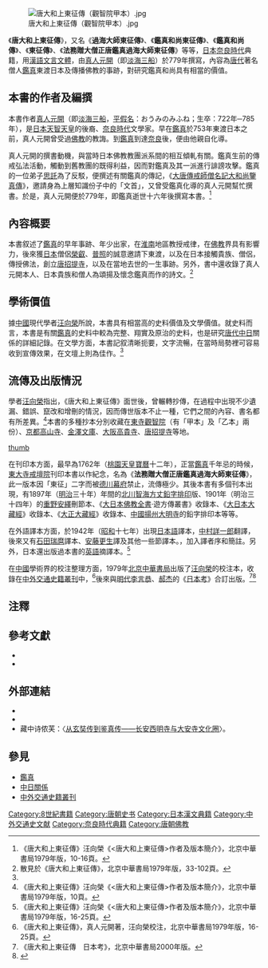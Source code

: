 [[File:唐大和上東征傳（觀智院甲本）.jpg|thumb]]

{{japanese|japanese=唐大和上東征伝|kana=とうだいわじょうとうせいでん
|romaji=Tō Dai Wa Shō Tō Sei Den}}

《'''唐大和上東征傳'''》，又名《'''過海大師東征傳'''》、《'''鑑真和尚東征傳'''》、《'''鑑真和尚傳'''》、《'''東征傳'''》、《'''法務贈大僧正唐鑑真過海大師東征傳'''》等等，[[日本|日本]][[奈良時代|奈良時代]]典籍，用[[漢語|漢語]][[文言文|文言文體]]，由[[真人元開|真人元開]]（即[[淡海三船|淡海三船]]）於779年撰寫，內容為[[唐代|唐代]]著名僧人[[鑑真|鑑真]]東渡日本及傳播佛教的事跡，對研究鑑真和尚具有相當的價值。

==本書的作者及編撰==
本書作者[[真人元開|真人元開]]（即[[淡海三船|淡海三船]]，[[平假名|平假名]]：おうみのみふね；生卒：722年─785年），是[[日本|日本]][[天智天皇|天智天皇]]的後裔、[[奈良時代|奈良時代]]文學家。早在[[鑑真|鑑真]]於753年東渡日本之前，真人元開曾受過[[佛教|佛教]]的教誨。到[[鑑真|鑑真]]到達[[奈良县|奈良]]後，便由他親自化導。

真人元開的撰書動機，與當時日本佛教教團派系間的相互傾軋有關。鑑真生前的傳戒弘法活動，觸動到舊教團的既得利益，因而對鑑真及其一派進行誹謗攻擊。鑑真的一位弟子[[思託|思託]]為了反駁，便撰述有關鑑真的傳記，《[[大唐傳戒師僧名記大和尚鑒真傳|大唐傳戒師僧名記大和尚鑒真傳]]》，邀請身為上層知識份子中的「文首」，又曾受鑑真化導的真人元開幫忙撰書。於是，真人元開便於779年，即鑑真逝世十六年後撰寫本書。<ref name="作者及版本簡介17-18">《唐大和上東征傳》汪向榮《<唐大和上東征傳>作者及版本簡介》，北京中華書局1979年版，10-16頁。</ref>

==內容概要==
本書叙述了[[鑑真|鑑真]]的早年事跡、年少出家，在[[淮南|淮南]]地區教授戒律，在[[佛教|佛教]]界具有影響力，後來獲[[日本|日本]]僧侶[[榮叡|榮叡]]、[[普照|普照]]的誠意邀請下東渡，以及在日本接觸貴族、僧侶，傳授佛法，創立[[唐招提寺|唐招提寺]]，以及在當地去世的一生事跡。另外，書中還收錄了真人元開本人、日本貴族和僧人為頌揚及懷念鑑真而作的詩文。<ref>散見於《唐大和上東征傳》，北京中華書局1979年版，33-102頁。</ref>

==學術價值==
據[[中國|中國]]現代學者[[汪向榮|汪向榮]]所說，本書具有相當高的史料價值及文學價值。就史料而言，本書是有關[[鑑真|鑑真]]的史料中較為完整、翔實及原治的史料，也是研究[[唐代|唐代]][[中國|中]][[日本|日]]關係的詳細記錄。在文學方面，本書記叙清晰扼要，文字流暢，在當時局勢裡可容易收到宣傳效果，在文壇上則為佳作。<ref name="作者及版本簡介17-18"/>

==流傳及出版情況==
學者[[汪向榮|汪向榮]]指出，《唐大和上東征傳》面世後，曾輾轉抄傳，在過程中出現不少遺漏、錯誤、竄改和增刪的情況，因而傳世版本不止一種，它們之間的內容、書名都有所差異。<ref>《唐大和上東征傳》汪向榮《<唐大和上東征傳>作者及版本簡介》，北京中華書局1979年版，10頁。</ref>本書的多種抄本分別收藏在[[東寺|東寺]][[觀智院|觀智院]]（有「甲本」及「乙本」兩份）、[[京都|京都]][[高山寺|高山寺]]、[[金澤文庫|金澤文庫]]、[[大阪市|大阪]][[高貴寺|高貴寺]]、[[唐招提寺|唐招提寺]]等地。

[[文件:唐大和上東征傳(校注本).jpg|thumb]]

在刊印本方面，最早為1762年（[[桃園天皇|桃園天皇]][[寶曆_(桃園天皇)|寶曆]]十二年），正當[[鑑真|鑑真]]千年忌的時候，[[東大寺|東大寺]][[戒壇院|戒壇院]]刊印本書以作紀念，名為《'''法務贈大僧正唐鑑真過海大師東征傳'''》，此一版本因「東征」二字而被[[德川幕府|德川幕府]]禁止，流傳極少。其後本書有多個刊本出現，有1897年（[[明治|明治]]三十年）年間的[[北川智海方丈|北川智海方丈]][[鉛字排印|鉛字排印]]版、1901年（明治三十四年）的[[重野安繹|重野安繹]]刪節本、《[[大日本佛教全書|大日本佛教全書]]·遊方傳叢書》收錄本、《[[大日本大藏經|大日本大藏經]]》收錄本、《[[大正大藏經|大正大藏經]]》收錄本、[[中國|中國]][[揚州|揚州]][[大明寺|大明寺]]的鉛字排印本等等。

在外語譯本方面，於1942年（[[昭和|昭和]]十七年）出現[[日本語|日本語]]譯本，[[中村詳一郎|中村詳一郎]]翻譯，後來又有[[石田瑞麿|石田瑞麿]]譯本、[[安藤更生|安藤更生]]譯及其他一些節譯本。，加入譯者序和簡註。另外，日本還出版過本書的[[英語|英語]]摘譯本。<ref>《唐大和上東征傳》汪向榮《<唐大和上東征傳>作者及版本簡介》，北京中華書局1979年版，16-25頁。</ref>

在[[中國|中國]]學術界的校注整理方面，1979年[[北京|北京]][[中華書局|中華書局]]出版了[[汪向榮|汪向榮]]的校注本，收錄在[[中外交通史籍叢刊|中外交通史籍叢刊]]中，<ref>《唐大和上東征傳》，真人元開著，汪向榮校注，北京中華書局1979年版，16-25頁。</ref>後來與[[明代|明代]][[李言恭|李言恭]]、[[郝杰|郝杰]]的《[[日本考|日本考]]》合訂出版。<ref>《唐大和上東征傳　日本考》，北京中華書局2000年版。</ref><ref>{{Cite web |url=http://www.zhbc.com.cn/book_view.asp?bid=4277 |title=中華書局─圖書簡介：《唐大和上東征傳　日本考》 |accessdate=2009-04-20 |archive-date=2013-01-01 |archive-url=https://archive.is/20130101154318/http://www.zhbc.com.cn/book_view.asp?bid=4277 |dead-url=yes }}</ref>

==注釋==
<div class="references-small"> 
<references />
</div>
</div>

==參考文獻==
<div class="references-small">
*{{cite book|title=《'''唐大和上東征傳'''》|author=[[真人元開|真人元開]]撰，[[汪向榮|汪向榮]]校注|location=[[北京|北京]]|publisher=[[中華書局|中華書局]]（1979年）|language=zh}}
*{{cite book|title=《'''唐大和上東征傳'''　[[日本考|日本考]]》|author=[[真人元開|真人元開]]撰，[[汪向榮|汪向榮]]校注；[[李言恭|李言恭]]、[[郝杰|郝杰]]著，汪向榮、[[嚴大中|嚴大中]]校注|location=[[北京|北京]]|publisher=[[中華書局|中華書局]]（2000年）ISBN 7101020607|language=zh}}
</div>

==外部連結==
*{{zh}}{{cite web|url=http://www.buddhist-canon.com/history/T510988a.htm|title=漢文電子大藏經系列：《唐大和上東征傳》|accessdate=2009-04-20|archive-date=2009-01-09|archive-url=https://web.archive.org/web/20090109143644/http://www.buddhist-canon.com/history/T510988a.htm|dead-url=yes}}
*{{zh}}{{cite web|url=http://www.zhbc.com.cn/book_view.asp?bid=4277|title=中華書局─圖書簡介：《唐大和上東征傳　日本考》|deadurl=yes|archiveurl=https://archive.is/20130101154318/http://www.zhbc.com.cn/book_view.asp?bid=4277|archivedate=2013-01-01|accessdate=2009-04-20}}
*藏中诗侬芙：〈[http://www.nssd.org/articles/article_read.aspx?id=34009590 从玄奘传到鉴真传——长安西明寺与大安寺文化圈]{{Wayback|url=http://www.nssd.org/articles/article_read.aspx?id=34009590 |date=20200824074444 }}〉。

==參見==
*[[鑑真|鑑真]]
*[[中日關係|中日關係]]
*[[中外交通史籍叢刊|中外交通史籍叢刊]]

[[Category:8世紀書籍|Category:8世紀書籍]]
[[Category:唐朝史书|Category:唐朝史书]]
[[Category:日本漢文典籍|Category:日本漢文典籍]]
[[Category:中外交通史文献|Category:中外交通史文献]]
[[Category:奈良時代典籍|Category:奈良時代典籍]]
[[Category:唐朝佛教|Category:唐朝佛教]]